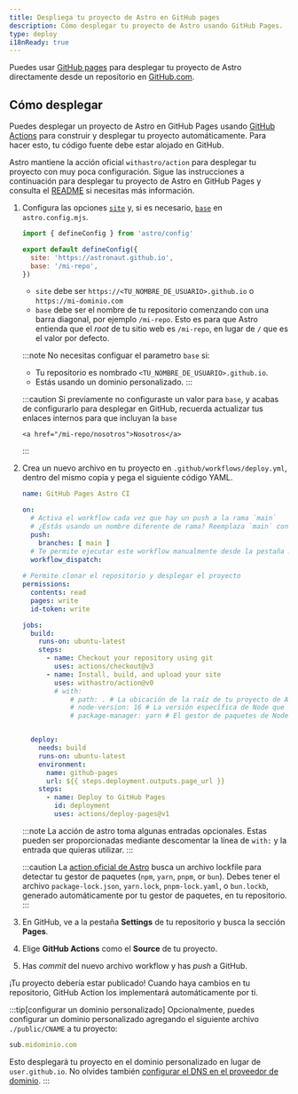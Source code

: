 ```yaml
---
title: Despliega tu proyecto de Astro en GitHub pages
description: Cómo desplegar tu proyecto de Astro usando GitHub Pages.
type: deploy
i18nReady: true
---
```


Puedes usar [GitHub pages](https://pages.github.com/) para desplegar tu proyecto de Astro directamente desde un repositorio en [GitHub.com](https://github.com/).

## Cómo desplegar

Puedes desplegar un proyecto de Astro en GitHub Pages usando [GitHub Actions](https://github.com/features/actions) para construir y desplegar tu proyecto automáticamente. Para hacer esto, tu código fuente debe estar alojado en GitHub.

Astro mantiene la acción oficial `withastro/action` para desplegar tu proyecto con muy poca configuración. Sigue las instrucciones a continuación para desplegar tu proyecto de Astro en GitHub Pages y consulta el [README](https://github.com/withastro/action) si necesitas más información.

1. Configura las opciones [`site`](/es/reference/configuration-reference/#site) y, si es necesario, [`base`](/es/reference/configuration-reference/#base) en `astro.config.mjs`.

    ```js title="astro.config.mjs" ins={4-5}
    import { defineConfig } from 'astro/config'

    export default defineConfig({
      site: 'https://astronaut.github.io',
      base: '/mi-repo',
    })
    ```
    - `site` debe ser `https://<TU_NOMBRE_DE_USUARIO>.github.io` o `https://mi-dominio.com`
    - `base` debe ser el nombre de tu repositorio comenzando con una barra diagonal, por ejemplo `/mi-repo`. Esto es para que Astro entienda que el *root* de tu sitio web es `/mi-repo`, en lugar de `/` que es el valor por defecto.

    :::note
      No necesitas configuar el parametro `base` si:

    - Tu repositorio es nombrado `<TU_NOMBRE_DE_USUARIO>.github.io`.
    - Estás usando un dominio personalizado.
    :::

    :::caution
        Si previamente no configuraste un valor para `base`, y acabas de configurarlo para desplegar en GitHub, recuerda actualizar tus enlaces internos para que incluyan la `base`

    ```astro
    <a href="/mi-repo/nosotros">Nosotros</a>
    ```
    :::

2. Crea un nuevo archivo en tu proyecto en `.github/workflows/deploy.yml`, dentro del mismo copia y pega el siguiente código YAML.

    ```yaml title="deploy.yml"
    name: GitHub Pages Astro CI

    on:
      # Activa el workflow cada vez que hay un push a la rama `main`
      # ¿Estás usando un nombre diferente de rama? Reemplaza `main` con el nombre de tu rama
      push:
        branches: [ main ]
      # Te permite ejecutar este workflow manualmente desde la pestaña Actions en GitHub.
      workflow_dispatch:
      
    # Permite clonar el repositorio y desplegar el proyecto
    permissions:
      contents: read
      pages: write
      id-token: write

    jobs:
      build:
        runs-on: ubuntu-latest
        steps:
          - name: Checkout your repository using git
            uses: actions/checkout@v3
          - name: Install, build, and upload your site
            uses: withastro/action@v0
            # with:
                # path: . # La ubicación de la raíz de tu proyecto de Astro dentro del repositorio. (opcional)
                # node-version: 16 # La versión específica de Node que debe utilizarse para compilar tu proyecto. Por defecto es la 16. (opcional)
                # package-manager: yarn # El gestor de paquetes de Node que debe instalar las dependencias y compilar tu proyecto. Automáticamente detectadas con base en tu archivo lockfile. (opcional)


      deploy:
        needs: build
        runs-on: ubuntu-latest
        environment:
          name: github-pages
          url: ${{ steps.deployment.outputs.page_url }}
        steps:
          - name: Deploy to GitHub Pages
            id: deployment
            uses: actions/deploy-pages@v1
    ```
    :::note
    La acción de astro toma algunas entradas opcionales. Estas pueden ser proporcionadas mediante descomentar la línea de `with:` y la entrada que quieras utilizar.
    :::

    :::caution
    La [action oficial de Astro](https://github.com/withastro/action) busca un archivo lockfile para detectar tu gestor de paquetes (`npm`, `yarn`, `pnpm`, or `bun`). Debes tener el archivo `package-lock.json`, `yarn.lock`, `pnpm-lock.yaml`, o `bun.lockb`, generado automáticamente por tu gestor de paquetes, en tu repositorio.
    :::


3. En GitHub, ve a la pestaña **Settings** de tu repositorio y busca la sección **Pages**.

4. Elige **GitHub Actions** como el **Source** de tu proyecto.  

5. Has *commit* del nuevo archivo workflow y has *push* a GitHub. 

¡Tu proyecto debería estar publicado! Cuando haya cambios en tu repositorio, GitHub Action los implementará automáticamente por ti.

:::tip[configurar un dominio personalizado]
Opcionalmente, puedes configurar un dominio personalizado agregando el siguiente archivo `./public/CNAME` a tu proyecto:

```js title="public/CNAME"
sub.midominio.com
```

Esto desplegará tu proyecto en el dominio personalizado en lugar de `user.github.io`. No olvides también [configurar el DNS en el proveedor de dominio](https://docs.github.com/en/pages/configuring-a-custom-domain-for-your-github-pages-site/managing-a-custom-domain-for-your-github-pages-site#configuring-a-subdomain).
:::
